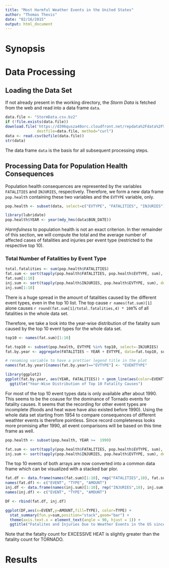 ```yaml
---
title: "Most Harmful Weather Events in the United States"
author: "Thomas Thevis"
date: "02/16/2015"
output: html_document
---
```


# Synopsis

# Data Processing

## Loading the Data Set

If not already present in the working directory, the *Storm Data* is fetched from the web and read into a data frame `data`. 

```r
data.file <- "StormData.csv.bz2"
if (!file.exists(data.file))
download.file('https://d396qusza40orc.cloudfront.net/repdata%2Fdata%2FStormData.csv.bz2', 
              destfile=data.file, method="curl")
data <- read.csv(bzfile(data.file))
str(data)
```

The data frame `data` is the basis for all subsequent processing steps. 

## Processing Data for Population Health Consequences

Population health consequences are represented by the variables `FATALITIES` and `INJURIES`, respectively. Therefore, we form a new data frame `pop.health` containing these two variables and the `EVTYPE` variable, only.

```r
pop.health <- subset(data, select=c("EVTYPE", "FATALITIES", "INJURIES"))

library(lubridate)
pop.health$YEAR <- year(mdy_hms(data$BGN_DATE))
```

*Harmfulness* to population health is not an exact criterion. In ther remainder of this section, we will compute the total and the average number of affected 
cases of fatalities and injuries per event type (restricted to the respective top 10).

### Total Number of Fatalities by Event Type

```r
total.fatalities <- sum(pop.health$FATALITIES)
fat.sum <- sort(tapply(pop.health$FATALITIES, pop.health$EVTYPE, sum), dec=T)
fat.sum[1:10]
inj.sum <- sort(tapply(pop.health$INJURIES, pop.health$EVTYPE, sum), dec=T)
inj.sum[1:10]
```

There is a huge spread in the amount of fatalities caused by the different event types, even in the top 10 list. The top cause `r names(fat.sum)[1]` alone causes 
`r round(fat.sum[1]/total.fatalities,4) * 100`% of all fatalities in the whole data set.   

Therefore, we take a look into the year-wise distribution of the fatality sum caused by the top 10 event types for the whole data set.

```r
top10 <- names(fat.sum)[1:10]

fat.top10 <- subset(pop.health, EVTYPE %in% top10, select=-INJURIES)
fat.by.year <- aggregate(FATALITIES ~ YEAR + EVTYPE, data=fat.top10, sum) 

# renaming variable to have a prettier legend title in the plot 
names(fat.by.year)[names(fat.by.year)=="EVTYPE"] <- "EVENTTYPE"

library(ggplot2)
ggplot(fat.by.year, aes(YEAR, FATALITIES)) + geom_line(aes(color=EVENTTYPE)) + 
  ggtitle("Year-Wise Distribution of Top 10 Fatality Causes")
```

For most of the top 10 event types data is only available after about 1990. This seems to be the coause for the dominance of Tornado events for fatality causes. It seems that the recording for other event types are incomplete (floods and heat wave have also existed before 1990). Using the whole data set starting from 1954 to compare consequences of different weathter events is therefore pointless.
Since record completeness looks more promising after 1990, all event comparisons will be based on this time frame as well.  

```r
pop.health <- subset(pop.health, YEAR >=  1990)

fat.sum <- sort(tapply(pop.health$FATALITIES, pop.health$EVTYPE, sum), dec=T)
inj.sum <- sort(tapply(pop.health$INJURIES, pop.health$EVTYPE, sum), dec=T)
```

The top 10 events of both arrays are now converted into a common data frame which can be
visualized with a stacked bar plor.

```r
fat.df <- data.frame(names(fat.sum)[1:10], rep("FATALITIES",10), fat.sum[1:10], stringsAsFactors = T)
names(fat.df) <- c("EVENT", "TYPE", "AMOUNT")
inj.df <- data.frame(names(inj.sum)[1:10], rep("INJURIES",10), inj.sum[1:10], stringsAsFactors = T) 
names(inj.df) <- c("EVENT", "TYPE", "AMOUNT")

DF <- rbind(fat.df, inj.df)

ggplot(DF,aes(x=EVENT,y=AMOUNT,fill=TYPE), color=TYPE) +  
  stat_summary(fun.y=sum,position="stack",geom="bar") +
  theme(axis.text.x = element_text(angle = 90, hjust = 1)) + 
  ggtitle("Fatalites and Injuries Due to Weather Events in the US since 1990")
```

Note that the fatalty count for EXCESSIVE HEAT is slightly greater than the fatality count for TORNADO. 


# Results
